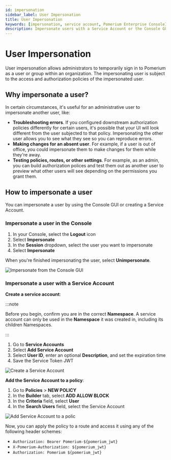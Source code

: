 ```yaml
---
id: impersonation
sidebar_label: User Impersonation
title: User Impersonation
keywords: [impersonation, service account, Pomerium Enterprise Console]
description: Impersonate users with a Service Account or the Console GUI.
---
```


# User Impersonation

User impersonation allows administrators to temporarily sign in to Pomerium as a user or group within an organization. The impersonating user is subject to the access and authorization policies of the impersonated user.

## Why impersonate a user?

In certain circumstances, it's useful for an administrative user to impersonate another user, like:

- **Troubleshooting errors**. If you configured downstream authorization policies differently for certain users, it's possible that your UI will look different from the user subjected to that policy. Impersonating the other user allows you to see what they see so you can reproduce errors.
- **Making changes for an absent user**. For example, if a user is out of office, you could impersonate them to make changes for them while they're away.
- **Testing policies, routes, or other settings**. For example, as an admin, you can build authorization polices and test them out as another user to preview what other users will see depending on the permissions you grant them.

## How to impersonate a user

You can impersonate a user by using the Console GUI or creating a Service Account.

### Impersonate a user in the Console

1. In your Console, select the **Logout** icon
1. Select **Impersonate**
1. In the **Session** dropdown, select the user you want to impersonate
1. Select **Impersonate**

When you're finished impersonating the user, select **Unimpersonate**.

![Impersonate from the Console GUI](./img/impersonation/impersonation.gif)

### Impersonate a user with a Service Account

**Create a service account**:

:::note

Before you begin, confirm you are in the correct **Namespace**. A service account can only be used in the **Namespace** it was created in, including its children Namespaces.

:::

1. Go to **Service Accounts**
1. Select **Add Service Account**
1. Select **User ID**, enter an optional **Description**, and set the expiration time
1. Save the Service Token JWT

![Create a Service Account](./img/impersonation/create-service-account.gif)

**Add the Service Account to a policy**:

1. Go to **Policies** > **NEW POLICY**
1. In the **Builder** tab, select **ADD ALLOW BLOCK**
1. In the **Criteria** field, select **User**
1. In the **Search Users** field, select the Service Account

![Add Service Account to a polic](./img/impersonation/add-service-account-to-policy.gif)

Now, you can apply the policy to a route and access it using any of the following header schemes:

- `Authorization: Bearer Pomerium-${pomerium_jwt}`
- `X-Pomerium-Authorization: ${pomerium_jwt}`
- `Authorization: Pomerium ${pomerium_jwt}`

